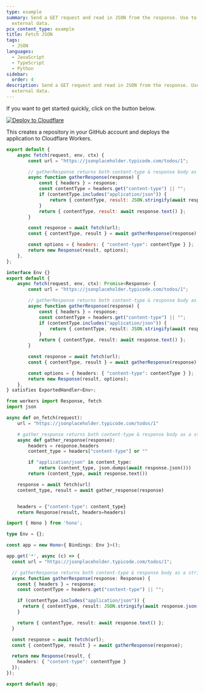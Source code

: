 ```yaml
---
type: example
summary: Send a GET request and read in JSON from the response. Use to fetch
  external data.
pcx_content_type: example
title: Fetch JSON
tags:
  - JSON
languages:
  - JavaScript
  - TypeScript
  - Python
sidebar:
  order: 4
description: Send a GET request and read in JSON from the response. Use to fetch
  external data.
---
```


If you want to get started quickly, click on the button below.

[![Deploy to Cloudflare](https://deploy.workers.cloudflare.com/button)](https://deploy.workers.cloudflare.com/?url=https://github.com/cloudflare/docs-examples/tree/main/workers/fetch-json)

This creates a repository in your GitHub account and deploys the application to Cloudflare Workers.


<Tabs syncKey="workersExamples"> <TabItem label="JavaScript" icon="seti:javascript">

```js
export default {
	async fetch(request, env, ctx) {
		const url = "https://jsonplaceholder.typicode.com/todos/1";

		// gatherResponse returns both content-type & response body as a string
		async function gatherResponse(response) {
			const { headers } = response;
			const contentType = headers.get("content-type") || "";
			if (contentType.includes("application/json")) {
				return { contentType, result: JSON.stringify(await response.json()) };
			}
			return { contentType, result: await response.text() };
		}

		const response = await fetch(url);
		const { contentType, result } = await gatherResponse(response);

		const options = { headers: { "content-type": contentType } };
		return new Response(result, options);
	},
};
```

</TabItem> <TabItem label="TypeScript" icon="seti:typescript">

```ts
interface Env {}
export default {
	async fetch(request, env, ctx): Promise<Response> {
		const url = "https://jsonplaceholder.typicode.com/todos/1";

		// gatherResponse returns both content-type & response body as a string
		async function gatherResponse(response) {
			const { headers } = response;
			const contentType = headers.get("content-type") || "";
			if (contentType.includes("application/json")) {
				return { contentType, result: JSON.stringify(await response.json()) };
			}
			return { contentType, result: await response.text() };
		}

		const response = await fetch(url);
		const { contentType, result } = await gatherResponse(response);

		const options = { headers: { "content-type": contentType } };
		return new Response(result, options);
	},
} satisfies ExportedHandler<Env>;
```

</TabItem> <TabItem label="Python" icon="seti:python">

```py
from workers import Response, fetch
import json

async def on_fetch(request):
    url = "https://jsonplaceholder.typicode.com/todos/1"

    # gather_response returns both content-type & response body as a string
    async def gather_response(response):
        headers = response.headers
        content_type = headers["content-type"] or ""

        if "application/json" in content_type:
            return (content_type, json.dumps(await response.json()))
        return (content_type, await response.text())

    response = await fetch(url)
    content_type, result = await gather_response(response)


    headers = {"content-type": content_type}
    return Response(result, headers=headers)
```

</TabItem> <TabItem label="Hono" icon="seti:typescript">

```ts
import { Hono } from 'hono';

type Env = {};

const app = new Hono<{ Bindings: Env }>();

app.get('*', async (c) => {
  const url = "https://jsonplaceholder.typicode.com/todos/1";

  // gatherResponse returns both content-type & response body as a string
  async function gatherResponse(response: Response) {
    const { headers } = response;
    const contentType = headers.get("content-type") || "";

    if (contentType.includes("application/json")) {
      return { contentType, result: JSON.stringify(await response.json()) };
    }

    return { contentType, result: await response.text() };
  }

  const response = await fetch(url);
  const { contentType, result } = await gatherResponse(response);

  return new Response(result, {
    headers: { "content-type": contentType }
  });
});

export default app;
```

</TabItem> </Tabs>
